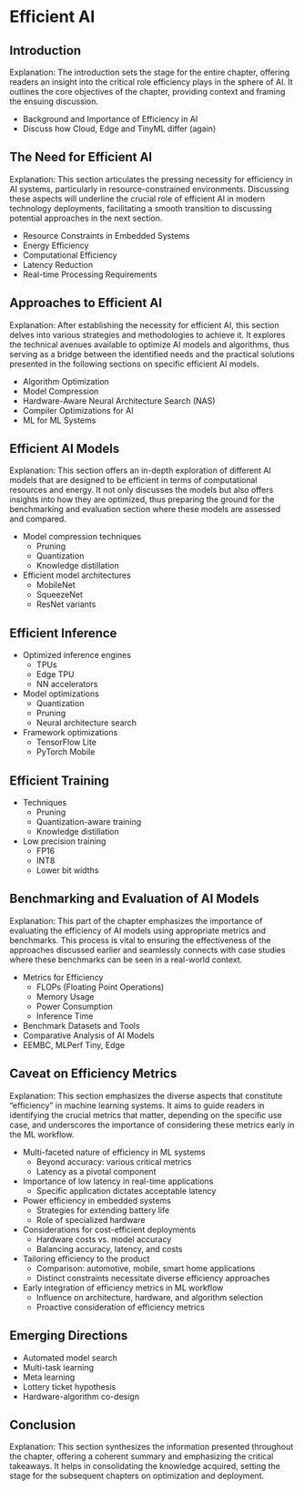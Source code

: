 # Efficient AI

## Introduction

Explanation: The introduction sets the stage for the entire chapter, offering readers an insight into the critical role efficiency plays in the sphere of AI. It outlines the core objectives of the chapter, providing context and framing the ensuing discussion.

- Background and Importance of Efficiency in AI
- Discuss how Cloud, Edge and TinyML differ (again)

## The Need for Efficient AI

Explanation: This section articulates the pressing necessity for efficiency in AI systems, particularly in resource-constrained environments. Discussing these aspects will underline the crucial role of efficient AI in modern technology deployments, facilitating a smooth transition to discussing potential approaches in the next section.

- Resource Constraints in Embedded Systems
- Energy Efficiency
- Computational Efficiency
- Latency Reduction
- Real-time Processing Requirements

## Approaches to Efficient AI

Explanation: After establishing the necessity for efficient AI, this section delves into various strategies and methodologies to achieve it. It explores the technical avenues available to optimize AI models and algorithms, thus serving as a bridge between the identified needs and the practical solutions presented in the following sections on specific efficient AI models.

- Algorithm Optimization
- Model Compression
- Hardware-Aware Neural Architecture Search (NAS)
- Compiler Optimizations for AI
- ML for ML Systems

## Efficient AI Models

Explanation: This section offers an in-depth exploration of different AI models that are designed to be efficient in terms of computational resources and energy. It not only discusses the models but also offers insights into how they are optimized, thus preparing the ground for the benchmarking and evaluation section where these models are assessed and compared.

- Model compression techniques
  - Pruning
  - Quantization
  - Knowledge distillation
- Efficient model architectures
  - MobileNet
  - SqueezeNet
  - ResNet variants

## Efficient Inference

- Optimized inference engines
  - TPUs
  - Edge TPU
  - NN accelerators
- Model optimizations
  - Quantization
  - Pruning
  - Neural architecture search 
- Framework optimizations
  - TensorFlow Lite
  - PyTorch Mobile

## Efficient Training

- Techniques
  - Pruning
  - Quantization-aware training
  - Knowledge distillation
- Low precision training
  - FP16
  - INT8
  - Lower bit widths

## Benchmarking and Evaluation of AI Models

Explanation: This part of the chapter emphasizes the importance of evaluating the efficiency of AI models using appropriate metrics and benchmarks. This process is vital to ensuring the effectiveness of the approaches discussed earlier and seamlessly connects with case studies where these benchmarks can be seen in a real-world context.

- Metrics for Efficiency
  - FLOPs (Floating Point Operations)
  - Memory Usage
  - Power Consumption
  - Inference Time
- Benchmark Datasets and Tools
- Comparative Analysis of AI Models
- EEMBC, MLPerf Tiny, Edge

## Caveat on Efficiency Metrics

Explanation: This section emphasizes the diverse aspects that constitute "efficiency" in machine learning systems. It aims to guide readers in identifying the crucial metrics that matter, depending on the specific use case, and underscores the importance of considering these metrics early in the ML workflow.

- Multi-faceted nature of efficiency in ML systems
  - Beyond accuracy: various critical metrics
  - Latency as a pivotal component 
- Importance of low latency in real-time applications
  - Specific application dictates acceptable latency
- Power efficiency in embedded systems
  - Strategies for extending battery life
  - Role of specialized hardware 
- Considerations for cost-efficient deployments
  - Hardware costs vs. model accuracy 
  - Balancing accuracy, latency, and costs 
- Tailoring efficiency to the product
  - Comparison: automotive, mobile, smart home applications
  - Distinct constraints necessitate diverse efficiency approaches
- Early integration of efficiency metrics in ML workflow
  - Influence on architecture, hardware, and algorithm selection
  - Proactive consideration of efficiency metrics
  
## Emerging Directions

- Automated model search
- Multi-task learning  
- Meta learning
- Lottery ticket hypothesis
- Hardware-algorithm co-design

## Conclusion

Explanation: This section synthesizes the information presented throughout the chapter, offering a coherent summary and emphasizing the critical takeaways. It helps in consolidating the knowledge acquired, setting the stage for the subsequent chapters on optimization and deployment.